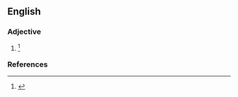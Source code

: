 ==English==

===Adjective===
{{en-adj|-}}

# {{lb|en|obsolete}} {{alternative form of|abbatial|lang=en}} {{defdate|Attested from the mid 17<sup>th</sup> century until the mid 19<sup>th</sup> century.}}<ref>{{R:SOED5|page=3}}</ref>

===References===
<references/>